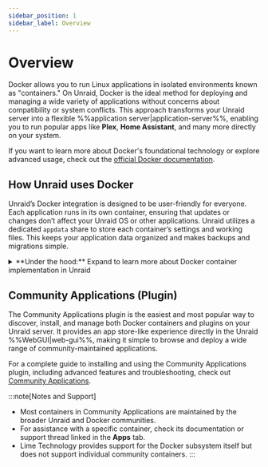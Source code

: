 ```yaml
---
sidebar_position: 1
sidebar_label: Overview
---
```



# Overview

Docker allows you to run Linux applications in isolated environments known as "containers." On Unraid, Docker is the ideal method for deploying and managing a wide variety of applications without concerns about compatibility or system conflicts. This approach transforms your Unraid server into a flexible %%application server|application-server%%, enabling you to run popular apps like **Plex**, **Home Assistant**, and many more directly on your system.

If you want to learn more about Docker's foundational technology or explore advanced usage, check out the [official Docker documentation](https://docs.docker.com/).

## How Unraid uses Docker

Unraid’s Docker integration is designed to be user-friendly for everyone. Each application runs in its own container, ensuring that updates or changes don’t affect your Unraid OS or other applications. Unraid utilizes a dedicated `appdata` share to store each container’s settings and working files. This keeps your application data organized and makes backups and migrations simple.

<details>
  <summary>**Under the hood:** Expand to learn more about Docker container implementation in Unraid</summary>

  Unraid uses Docker to create separate environments for running Linux-based applications. Each Docker container operates independently from the Unraid operating system and other containers, which enhances both stability and compatibility.

  <h4>Implementation details</h4>

  - **Storage:** All the data and programs for each container are stored in a single %%virtual disk image|virtual-disk-images%% file called `docker.img`. By default, this file is found in the `system` %%user share|user-share%%, which usually utilizes the %%cache pool|cache-pool%% for better speed.
  - **File system:** The `docker.img` file uses the %%BTRFS|btrfs%% file system and is mounted internally by Unraid. For more information on file systems, see [File systems](../manage-storage/file-systems.mdx).
  - **Configuration:** When you set up a container, Unraid saves your configuration as a %%VM XML template|vm-xml-templates%% on the flash drive. This makes it easy to reinstall or restore containers with your preferred settings.
  - **Templates:** Many popular containers come with ready-made templates, making the initial setup less complicated.
  - **Performance:** It’s a good idea to store `docker.img` on the %%cache pool|cache-pool%% (if you have one) for the best performance.
  - **Limitations:** Unraid does not natively support Docker Compose. For more complex setups, check out the [official Docker Compose documentation](https://docs.docker.com/compose/).

  :::tip
  Most users won’t need to interact with the `docker.img` file directly. However, knowing its role can be helpful for troubleshooting or understanding log messages.
  :::
</details>

## Community Applications (Plugin)

The Community Applications plugin is the easiest and most popular way to discover, install, and manage both Docker containers and plugins on your Unraid server. It provides an app store-like experience directly in the Unraid %%WebGUI|web-gui%%, making it simple to browse and deploy a wide range of community-maintained applications.

For a complete guide to installing and using the Community Applications plugin, including advanced features and troubleshooting, check out [Community Applications](./community-applications.mdx).

:::note[Notes and Support]
- Most containers in Community Applications are maintained by the broader Unraid and Docker communities.
- For assistance with a specific container, check its documentation or support thread linked in the **Apps** tab.
- Lime Technology provides support for the Docker subsystem itself but does not support individual community containers.
:::
